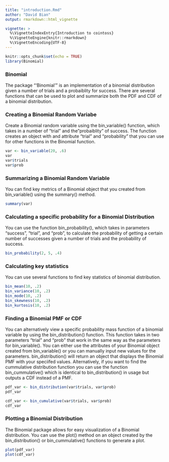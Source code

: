 ```yaml
---
title: "introduction.Rmd"
author: "David Bian"
output: rmarkdown::html_vignette

vignette: >
  %\VignetteIndexEntry{Introduction to cointoss}
  %\VignetteEngine{knitr::rmarkdown}
  %\VignetteEncoding{UTF-8}
---
```


```r
knitr::opts_chunk$set(echo = TRUE)
library(Binomial)
```

### Binomial 

The package "'Binomial'" is an implementation of a binomial distribution given a number
of trials and a probaiblity for success. There are several functions that can be used to
plot and summarize both the PDF and CDF of a binomial distribution.


### Creating a Binomial Random Variabe

Create a Binomial random variable using the bin_variable() function, which takes in a number of "trial" and the"probaiblity" of success. The function creates an object with and attribute "trial" and "probability" that you can use for other functions in the Binomial function.

```r
var <- bin_variable(20, .6)
var
var$trials
var$prob
```

### Summarizing a Binomial Random Variable

You can find key metrics of a Binomial object that you created from bin_variable() using the summary() method.

```r

summary(var)

```
### Calculating a specific probability for a Binomial Distribution

You can use the function bin_probability(), which takes in parameters "success", "trial", and "prob", to calculate the probability of getting a certain number of successes given a number of trials and the probability of success.

```r

bin_probability(2, 5, .4)
```
### Calculating key statistics

You can use several functions to find key statistics of binomial distribution.

```r
bin_mean(10, .2)
bin_variance(10, .2)
bin_mode(10, .2)
bin_skewness(10, .2)
bin_kurtosis(10, .2)

```

### Finding a Binomial PMF or CDF

You can alternatively view a specific probability mass function of a binomial variable by using the bin_distribution() function. This function takes in two parameters "trial" and "prob" that work in the same way as the parameters for bin_variable(). You can either use the attributes of your Binomial object created from bin_variable() or you can manually input new values for the parameters. bin_distribution() will return an object that displays the Binomial PMF with your speciifed values. Alternatively, if you want to find the cummulative distribution function you can use the function bin_cummulative() which is identical to bin_distribution() in usage but outputs a CDF instead of a PMF.

```r
pdf_var <- bin_distribution(var$trials, var$prob)
pdf_var

cdf_var <- bin_cumulative(var$trials, var$prob)
cdf_var

```

### Plotting a Binomial Distribution

The Binomial package allows for easy visualization of a Binomial distribution. You can use the plot() method on an object created by the bin_distribution() or bin_cummulative() functions
to generate a plot.

```r
plot(pdf_var)
plot(cdf_var)
```


